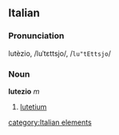 ==Italian==
===Pronunciation===
lutèzio, /luˈtɛttsjo/, /<tt>lu"tEttsjo</tt>/
===Noun===
'''lutezio''' ''m''

# [[lutetium]]
[[category:Italian elements]]